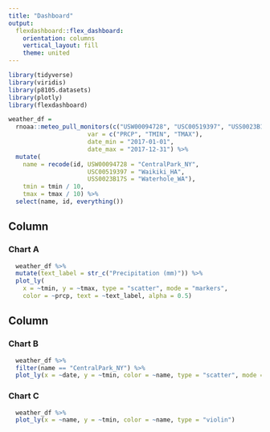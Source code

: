 ```yaml
---
title: "Dashboard"
output: 
  flexdashboard::flex_dashboard:
    orientation: columns
    vertical_layout: fill
    theme: united
---
```


```r
library(tidyverse)
library(viridis)
library(p8105.datasets)
library(plotly)
library(flexdashboard)

weather_df = 
  rnoaa::meteo_pull_monitors(c("USW00094728", "USC00519397", "USS0023B17S"),
                      var = c("PRCP", "TMIN", "TMAX"), 
                      date_min = "2017-01-01",
                      date_max = "2017-12-31") %>%
  mutate(
    name = recode(id, USW00094728 = "CentralPark_NY", 
                      USC00519397 = "Waikiki_HA",
                      USS0023B17S = "Waterhole_WA"),
    tmin = tmin / 10,
    tmax = tmax / 10) %>%
  select(name, id, everything())
```

Column {data-width=550}
-----------------------------------------------------------------------

### Chart A

```r
  weather_df %>% 
  mutate(text_label = str_c("Precipitation (mm)")) %>% 
  plot_ly(
    x = ~tmin, y = ~tmax, type = "scatter", mode = "markers",
    color = ~prcp, text = ~text_label, alpha = 0.5)
```

Column {data-width=350}
-----------------------------------------------------------------------

### Chart B

```r
  weather_df %>% 
  filter(name == "CentralPark_NY") %>% 
  plot_ly(x = ~date, y = ~tmin, color = ~name, type = "scatter", mode = "lines", fill = "tozeroy")
```

### Chart C

```r
  weather_df %>% 
  plot_ly(x = ~name, y = ~tmin, color = ~name, type = "violin")
```

